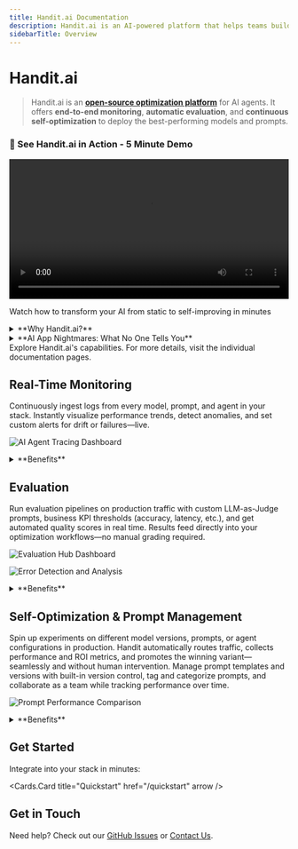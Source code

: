 ```yaml
---
title: Handit.ai Documentation
description: Handit.ai is an AI-powered platform that helps teams build and deploy intelligent applications at scale.
sidebarTitle: Overview
---
```



# Handit.ai

> Handit.ai is an **[open-source optimization platform](https://github.com/Handit-AI/handit.ai)** for AI agents. It offers **end-to-end monitoring**, **automatic evaluation**, and **continuous self-optimization** to deploy the best-performing models and prompts.


<div style={{ 
  background: 'linear-gradient(135deg, #1e293b 0%, #334155 100%)', 
  border: '1px solid #475569',
  borderRadius: '12px', 
  padding: '24px', 
  margin: '24px 0',
  textAlign: 'center'
}}>
  <h3 style={{ margin: '0 0 16px 0', color: '#f8fafc' }}>
    🚀 See Handit.ai in Action - 5 Minute Demo
  </h3>
  <video 
    width="100%" 
    controls
    style={{ 
      borderRadius: '8px', 
      border: '1px solid #64748b',
      maxWidth: '800px',
      margin: '0 auto'
    }}
  >
    <source src="https://storage.googleapis.com/icons-handit/demo-handit.mp4" type="video/mp4" />
    Your browser does not support the video tag.
  </video>
  <p style={{ 
    margin: '16px 0 0 0', 
    fontSize: '14px', 
    color: '#cbd5e1',
    fontStyle: 'italic'
  }}>
    Watch how to transform your AI from static to self-improving in minutes
  </p>
</div>

<details>
<summary>**Why Handit.ai?**</summary>

- **Easy to use**: Integrates into your stack in minutes.
- **Auto-optimization**: Deploys top-performing models and prompts instantly.
- **Live monitoring**: Tracks performance and failures in real time.
- **Auto-evaluation**: Grades outputs with LLM-as-Judge and custom KPIs on live data.
- **A/B testing**: Automatically surfaces the best variant by ROI.
- **Impact metrics**: Links AI tweaks to cost savings, conversions, and user satisfaction.
- **Proven**: ASPE.ai saw +62.3% accuracy and +97.8% success rate in 48 hours.

**Get started today and unleash your AI's full potential.**

</details>

<details>
<summary>**AI App Nightmares: What No One Tells You**</summary>

Imagine it's 3 AM and you're staring at your console—again. You just fixed that one prompt for the tenth time, only to discover your AI replied to "Uncle Bob" instead of your manager. 😱

At first, you laugh it off. It's "just a glitch." Then it happens again: sometimes it ghosts you completely, sometimes it hijacks the CC line, and once it even quoted a message from two weeks ago like a deranged time traveler. You tweak the prompt, pray to the data gods, and whisper "please and thank you" like a mantra… but two weeks later, the ghost is back.

This isn't a haunted house—it's your AI pipeline. And yes, LLMs can gaslight you. They'll whisper "I didn't do it," even as they rewrite your email thread into gibberish. You patch one leak and another springs open. You think, "There has to be a better way."

[Handit.ai](https://github.com/Handit-AI/handit.ai) is the open-source Ghostbuster for your AI nightmares. With live monitoring, automated A/B hunting, and AI-as-Judge evaluations on real traffic, it spots phantom failures and banishes them before they strike again. No more 3 AM panics or unsent apologies.

**Ready to stop chasing ghosts and start shipping rock-solid AI? Dive into Handit.ai**

</details>

<Callout type="info">
  Explore Handit.ai's capabilities. For more details, visit the individual
  documentation pages.
</Callout>

## Real-Time Monitoring

Continuously ingest logs from every model, prompt, and agent in your stack. Instantly visualize performance trends, detect anomalies, and set custom alerts for drift or failures—live.

![AI Agent Tracing Dashboard](/assets/overview/tracing.png)

<details>
<summary>**Benefits**</summary>

- Ingest logs from models, prompts, and agents in seconds
- Visualize performance trends with interactive dashboards
- Detect anomalies and drift automatically
- Set custom real-time alerts for failures and threshold breaches

</details>

## Evaluation

Run evaluation pipelines on production traffic with custom LLM-as-Judge prompts, business KPI thresholds (accuracy, latency, etc.), and get automated quality scores in real time. Results feed directly into your optimization workflows—no manual grading required.

![Evaluation Hub Dashboard](/assets/overview/evaluation-hub.png)

![Error Detection and Analysis](/assets/overview/evaluation-error-detection.png)

<details>
<summary>**Benefits**</summary>

- Execute LLM-as-Judge prompts on live traffic
- Enforce business KPI thresholds (accuracy, latency, etc.)
- Receive automated quality scores in real time
- Feed results directly into optimization workflows automatically

</details>

## Self-Optimization & Prompt Management

Spin up experiments on different model versions, prompts, or agent configurations in production. Handit automatically routes traffic, collects performance and ROI metrics, and promotes the winning variant—seamlessly and without human intervention. Manage prompt templates and versions with built-in version control, tag and categorize prompts, and collaborate as a team while tracking performance over time.

![Prompt Performance Comparison](/assets/overview/prompt-comparison.png)

<details>
<summary>**Benefits**</summary>

- Launch experiments across model versions, prompts, or agent configs
- Automatically route traffic and gather performance data
- Compare ROI metrics to identify top performers
- Promote winning variants without manual effort
- Centralize prompt templates and version histories
- Tag, categorize, and collaborate on prompts
- Track prompt performance trends over time
- Roll back or fork proven prompts instantly for quick iteration

</details>

## Get Started

Integrate into your stack in minutes:

<Cards.Card title="Quickstart" href="/quickstart" arrow />

## Get in Touch

Need help? Check out our [GitHub Issues](https://github.com/Handit-AI/handit.ai-docs/issues) or [Contact Us](/contact). 